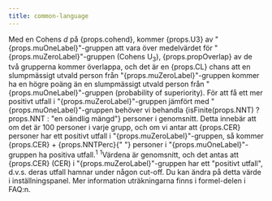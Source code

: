 ```yaml
---
title: common-language
---
```


<Typography variant="body1" gutterBottom>
Med en Cohens <em>d</em> på {props.cohend}, kommer {props.U3} av "{props.muOneLabel}"-gruppen att vara över medelvärdet för "{props.muZeroLabel}"-gruppen (Cohens U<sub>3</sub>), {props.propOverlap} av de två grupperna kommer överlappa, och det är en {props.CL} chans att en slumpmässigt utvald person från "{props.muZeroLabel}"-gruppen kommer ha en högre poäng än en slumpmässigt utvald person från "{props.muOneLabel}"-gruppen (probability of superiority). För att få ett mer positivt utfall i "{props.muZeroLabel}"-gruppen jämfört med "{props.muOneLabel}"-gruppen behöver vi behandla {isFinite(props.NNT) ? props.NNT : "en oändlig mängd"} personer i genomsnitt. Detta innebär att om det är 100 personer i varje grupp, och om vi antar att {props.CER} personer har ett positivt utfall i "{props.muZeroLabel}"-gruppen, så kommer {props.CER} + {props.NNTPerc}{" "} personer i "{props.muOneLabel}"-gruppen ha positiva utfall.<sup>1</sup>
</Typography>
<Typography variant="body2" gutterBottom>
<sup>1</sup>Värdena är genomsnitt, och det antas att {props.CER} (CER)
i "{props.muZeroLabel}"-gruppen har ett "positivt utfall", d.v.s. deras utfall hamnar under någon cut-off. Du kan ändra på detta värde i inställningspanel. Mer information uträkningarna finns i formel-delen i FAQ:n.
</Typography>